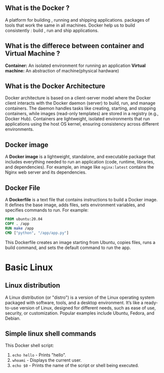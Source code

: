 ## What is the Docker ?

A platform for building , running and shipping applications. packages of tools that
work the same in all machines. Docker help us to build consistently : build , run and ship applications.

## What is the differece between container and Virtual Machine ?

**Container:** An isolated environment for running an application
**Virtual machine:** An abstraction of machine(physical hardware)

## What is the Docker Architecture

Docker architecture is based on a client-server model where the Docker client interacts with the Docker daemon (server) to build, run, and manage containers. The daemon handles tasks like creating, starting, and stopping containers, while images (read-only templates) are stored in a registry (e.g., Docker Hub). Containers are lightweight, isolated environments that run applications using the host OS kernel, ensuring consistency across different environments.

## Docker image

A **Docker image** is a lightweight, standalone, and executable package that includes everything needed to run an application (code, runtime, libraries, and dependencies). For example, an image like `nginx:latest` contains the Nginx web server and its dependencies.

## Docker File

A **Dockerfile** is a text file that contains instructions to build a Docker image. It defines the base image, adds files, sets environment variables, and specifies commands to run. For example:

```Dockerfile
FROM ubuntu:20.04
COPY . /app
RUN make /app
CMD ["python", "/app/app.py"]
```

This Dockerfile creates an image starting from Ubuntu, copies files, runs a build command, and sets the default command to run the app.

# Basic Linux

## Linux distribution

A Linux distribution (or "distro") is a version of the Linux operating system packaged with software, tools, and a desktop environment. It’s like a ready-to-use version of Linux, designed for different needs, such as ease of use, security, or customization. Popular examples include Ubuntu, Fedora, and Debian.

## Simple linux shell commands
This Docker shell script:

1. `echo hello` - Prints "hello".
2. `whoami` - Displays the current user.
3. `echo $0` - Prints the name of the script or shell being executed.